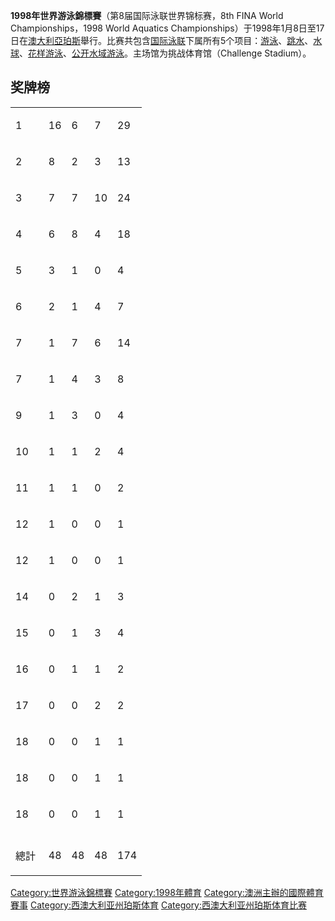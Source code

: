 {{noteTA|G1=Aquatics}}
{{unreferenced|time=2010-11-18T19:07:11+00:00}}
'''1998年世界游泳錦標賽'''（第8届国际泳联世界锦标赛，8th FINA World Championships，1998 World Aquatics Championships）于1998年1月8日至17日在[[澳大利亞|澳大利亞]][[珀斯|珀斯]]舉行。比赛共包含[[国际泳联|国际泳联]]下属所有5个项目：[[游泳|游泳]]、[[跳水|跳水]]、[[水球|水球]]、[[花样游泳|花样游泳]]、[[公开水域游泳|公开水域游泳]]。主场馆为挑战体育馆（Challenge Stadium）。

== 奖牌榜 ==
{{legend2|#ccccff|主办国|border=solid 1px #AAAAAA}}
{| {{RankedMedalTable|class=wikitable sortable}}
|-
| 1 ||align=left| {{USA}} || 16 || 6 || 7 || 29
|-
| 2 ||align=left| {{RUS}} || 8 || 2 || 3 || 13
|- bgcolor=#ccccff
| 3 ||align=left| {{AUS}} || 7 || 7 || 10 || 24
|-
| 4 ||align=left| {{CHN}} || 6 || 8 || 4 || 18
|-
| 5 ||align=left| {{UKR}} || 3 || 1 || 0 || 4
|-
| 6 ||align=left| {{ITA}} || 2 || 1 || 4 || 7
|-
| 7 ||align=left| {{GER}} || 1 || 7 || 6 || 14
|-
| 7 ||align=left| {{NED}} || 1 || 4 || 3 || 8
|-
| 9 ||align=left| {{FRA}} || 1 || 3 || 0 || 4
|-
| 10 ||align=left| {{HUN}} || 1 || 1 || 2 || 4
|-
| 11 ||align=left| {{ESP}} || 1 || 1 || 0 || 2
|-
| 12 ||align=left| {{BEL}} || 1 || 0 || 0 || 1
|-
| 12 ||align=left| {{CZE}} || 1 || 0 || 0 || 1
|-
| 14 ||align=left| {{SVK}} || 0 || 2 || 1 || 3
|-
| 15 ||align=left| {{CAN}} || 0 || 1 || 3 || 4
|-
| 16 ||align=left| {{SWE}} || 0 || 1 || 1 || 2
|-
| 17 ||align=left| {{GBR}} || 0 || 0 || 2 || 2
|-
| 18 ||align=left| {{PUR}} || 0 || 0 || 1 || 1
|-
| 18 ||align=left| {{ARG}} || 0 || 0 || 1 || 1
|-
| 18 ||align=left| {{YUG}} || 0 || 0 || 1 || 1
|-
|- class="sortbottom"
!colspan=2| 總計 || 48 || 48 || 48 || 174
|}

{{世界游泳錦標賽}}

[[Category:世界游泳錦標賽|Category:世界游泳錦標賽]]
[[Category:1998年體育|Category:1998年體育]]
[[Category:澳洲主辦的國際體育賽事|Category:澳洲主辦的國際體育賽事]]
[[Category:西澳大利亚州珀斯体育|Category:西澳大利亚州珀斯体育]]
[[Category:西澳大利亚州珀斯体育比赛|Category:西澳大利亚州珀斯体育比赛]]